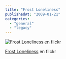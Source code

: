 ```yaml
---
title: "Frost Loneliness"
publishedAt: "2009-01-21"
categories: 
  - "general"
  - "legacy"
---
```


[![Frost Loneliness en flickr](http://farm4.static.flickr.com/3509/3208181168_44347bccd5.jpg)](http://www.flickr.com/photos/ryck/3208181168/ "Frost Loneliness")

[Frost Loneliness](http://www.flickr.com/photos/ryck/3208181168/) en flickr
